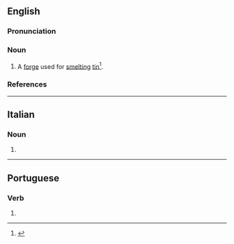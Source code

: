 ==English==

===Pronunciation===
{{rfp|en}}

===Noun===
{{en-noun}}

# {{lb|en|UK|dialect|Cornwall|dated}} A [[forge]] used for [[smelt]]ing [[tin]]<ref>{{R:Raymond Glossary}}</ref>.

===References===
<references/>

{{Webster 1913}}

----

==Italian==

===Noun===
{{head|it|noun plural form|g=f}}

# {{plural of|it|foga}}

----

==Portuguese==

===Verb===
{{head|pt|verb form}}

# {{pt-verb-form-of|fugir}}